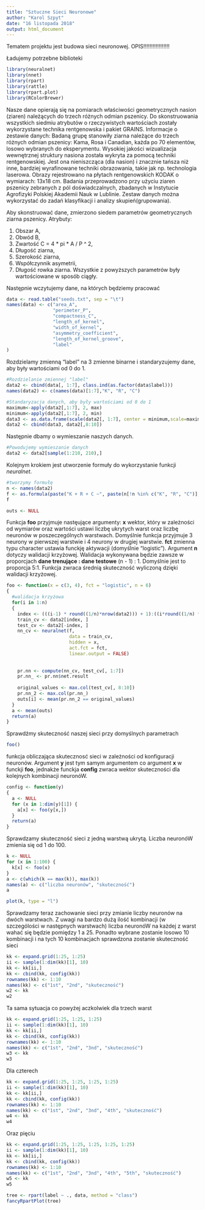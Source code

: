 ```yaml
---
title: "Sztuczne Sieci Neuronowe"
author: "Karol Szpyt"
date: "16 listopada 2018"
output: html_document
---
```

Tematem projektu jest budowa sieci neuronowej.  OPIS!!!!!!!!!!!!!!!!!

Ładujemy potrzebne biblioteki
```r
library(neuralnet)
library(nnet)
library(rpart)
library(rattle)
library(rpart.plot)
library(RColorBrewer)
```
Nasze dane opierają się na pomiarach właściwości geometrycznych nasion (ziaren) należących do trzech różnych odmian pszenicy. Do skonstruowania wszystkich siedmiu atrybutów o rzeczywistych wartościach zostały wykorzystane technika rentgenowska i pakiet GRAINS. 
Informacje o zestawie danych:
Badaną grupę stanowiły ziarna należące do trzech różnych odmian pszenicy: Kama, Rosa i Canadian, każda po 70 elementów, losowo wybranych do eksperymentu. Wysokiej jakości wizualizacja wewnętrznej struktury nasiona została wykryta za pomocą techniki rentgenowskiej. Jest ona nieniszcząca (dla nasion) i znacznie tańsza niż inne, bardziej wyrafinowane techniki obrazowania, takie jak np. technologia laserowa. Obrazy rejestrowano na płytach rentgenowskich KODAK o wymiarach: 13x18 cm. Badania przeprowadzono przy użyciu ziaren pszenicy zebranych z pól doświadczalnych, zbadanych w Instytucie Agrofizyki Polskiej Akademii Nauk w Lublinie.
Zestaw danych można wykorzystać do zadań klasyfikacji i analizy skupień(grupowania).

Aby skonstruować dane, zmierzono siedem parametrów geometrycznych ziarna pszenicy. Atrybuty:

1.	Obszar A,
2.	Obwód B,
3.	Zwartość C = 4 \*\ pi \*\ A / P ^ 2,
4.	Długość ziarna,
5.	Szerokość ziarna,
6.	Współczynnik asymetrii,
7.	Długość rowka ziarna.
Wszystkie z powyższych parametrów były wartościowane w sposób ciągły.

Następnie wczytujemy dane, na których będziemy pracować
```r
data <- read.table("seeds.txt", sep = "\t")
names(data) <- c("area_A", 
                 "perimeter_P", 
                 "compactness_C", 
                 "length_of_kernel", 
                 "width_of_kernel", 
                 "asymmetry_coefficient", 
                 "length_of_kernel_groove", 
                 "label"
)
```

Rozdzielamy zmienną "label" na 3 zmienne binarne i standaryzujemy dane, aby były wartościami od 0 do 1.  
```r
#Rozdzielanie zmiennej "label"
data2 <- cbind(data[, 1:7], class.ind(as.factor(data$label)))
names(data2) <- c(names(data)[1:7],"K", "R", "C")

#Standaryzacja danych, aby były wartościami od 0 do 1 
maximum<-apply(data2[,1:7], 2, max)
minimum<-apply(data2[,1:7], 2, min)
data3 <- as.data.frame(scale(data2[, 1:7], center = minimum,scale=maximum-minimum))
data2 <- cbind(data3, data2[,8:10])
```
Następnie dbamy o wymieszanie naszych danych.
```r
#Powodujemy wymieszanie danych
data2 <- data2[sample(1:210, 210),]
```
Kolejnym krokiem jest utworzenie formuły do wykorzystanie funkcji *neuralnet*.
```r
#tworzymy formułę
n <- names(data2)
f <- as.formula(paste("K + R + C ~", paste(n[!n %in% c("K", "R", "C")], collapse = " + ")))
f
```

```r
outs <- NULL
```


Funkcja **foo** przyjmuje nastęujące argumenty: **x** wektor, który w zależności od wymiarów oraz wartości ustawi liczbę ukrytych warst oraz liczbę neuronów w poszeczególnych warstwach. Domyślnie funkcja przyjmuje 3 neurony w pierwszej warstwie i 4 neurony w drugiej warstwie. **fct** zmienna typu character ustawia funckję aktywacji (domyślnie "logistic"). Argument **n** dotyczy walidacji krzyżowej. Walidacja wykonywana będzie zawsze w proporcjach **dane trenujące : dane testowe** (n - 1) : 1. Domyślnie jest to proporcja 5:1. Funkcja zwraca średnią skuteczność wyliczoną dzięki walidacji krzyżowej.
```r
foo <- function(x = c(3, 4), fct = "logistic", n = 6)
{
  #walidacja krzyżowa
  for(i in 1:n)
  {
    index <- (((i-1) * round((1/n)*nrow(data2))) + 1):((i*round((1/n) * nrow(data2))))
    train_cv <- data2[index, ]
    test_cv <- data2[-index, ]
    nn_cv <- neuralnet(f,
                       data = train_cv,
                       hidden = x,
                       act.fct = fct,
                       linear.output = FALSE)
    
    
    pr.nn <- compute(nn_cv, test_cv[, 1:7])
    pr.nn_ <- pr.nn$net.result
    
    original_values <- max.col(test_cv[, 8:10])
    pr.nn_2 <- max.col(pr.nn_)
    outs[i] <- mean(pr.nn_2 == original_values)
  }
  a <- mean(outs)
  return(a)
}
```

Sprawdźmy skuteczność naszej sieci przy domyślnych parametrach
```r
foo()
```

funkcja obliczająca skutecznosć sieci w zależności od konfiguracji neuronów. Argument **y** jest tym samym argumentem co argument **x** w funckji **foo**, jednakże funckja **config** zwraca wektor skuteczności dla kolejnych kombinacji neuronóW.
```r
config <- function(y)
{
  a <- NULL
  for (x in 1:dim(y)[1]) {
    a[x] <- foo(y[x,])
  }
  return(a)
}
```

Sprawdzamy skuteczność sieci z jedną warstwą ukrytą. Liczba neuronóW zmienia się od 1 do 100.
```r
k <- NULL
for (x in 1:100) {
  k[x] <- foo(x)
}
a <- c(which(k == max(k)), max(k))
names(a) <- c("liczba neuronów", "skuteczność")
a
```
```r
plot(k, type = "l")
```

Sprawdzamy teraz zachowanie sieci przy zmianie liczby neuronów na dwóch warstwach. Z uwagi na bardzo dużą ilość kombinacji (w szczególości w następnych warstwach) liczba neuronóW na każdej z warst wahać się będzie pomiędzy 1 a 25. Ponadto wybrane zostanie losowo 10 kombinacji i na tych 10 kombinacjach sprawdzona zostanie skuteczność sieci
```r
kk <- expand.grid(1:25, 1:25)
ii <- sample(1:dim(kk)[1], 10)
kk <- kk[ii,]
kk <- cbind(kk, config(kk))
rownames(kk) <- 1:10
names(kk) <- c("1st", "2nd", "skuteczność")
w2 <- kk
w2
```
Ta sama sytuacja co powyżej aczkolwiek dla trzech warst
```r
kk <- expand.grid(1:25, 1:25, 1:25)
ii <- sample(1:dim(kk)[1], 10)
kk <- kk[ii,]
kk <- cbind(kk, config(kk))
rownames(kk) <- 1:10
names(kk) <- c("1st", "2nd", "3nd", "skuteczność")
w3 <- kk
w3
```
Dla czterech
```r
kk <- expand.grid(1:25, 1:25, 1:25, 1:25)
ii <- sample(1:dim(kk)[1], 10)
kk <- kk[ii,]
kk <- cbind(kk, config(kk))
rownames(kk) <- 1:10
names(kk) <- c("1st", "2nd", "3nd", "4th", "skuteczność")
w4 <- kk
w4
```
Oraz pięciu
```r
kk <- expand.grid(1:25, 1:25, 1:25, 1:25, 1:25)
ii <- sample(1:dim(kk)[1], 10)
kk <- kk[ii,]
kk <- cbind(kk, config(kk))
rownames(kk) <- 1:10
names(kk) <- c("1st", "2nd", "3nd", "4th", "5th", "skuteczność")
w5 <- kk
w5
```







```r
tree <- rpart(label ~ ., data, method = "class")
fancyRpartPlot(tree)
```















